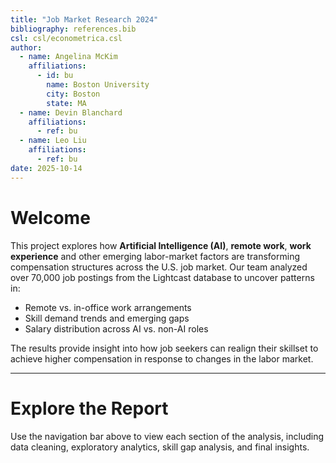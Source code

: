 ```yaml
---
title: "Job Market Research 2024"
bibliography: references.bib
csl: csl/econometrica.csl
author:   
  - name: Angelina McKim
    affiliations:
      - id: bu
        name: Boston University
        city: Boston
        state: MA
  - name: Devin Blanchard
    affiliations:
      - ref: bu
  - name: Leo Liu
    affiliations:
      - ref: bu
date: 2025-10-14
---
```


# Welcome 
This project explores how **Artificial Intelligence (AI)**, **remote work**, **work experience** and other emerging labor-market factors are transforming compensation structures across the U.S. job market. Our team analyzed over 70,000 job postings from the Lightcast database to uncover patterns in:

- Remote vs. in-office work arrangements  
- Skill demand trends and emerging gaps  
- Salary distribution across AI vs. non-AI roles 

The results provide insight into how job seekers can realign their skillset to achieve higher compensation in response to changes in the labor market. 

---

# Explore the Report

Use the navigation bar above to view each section of the analysis, including data cleaning, exploratory analytics, skill gap analysis, and final insights.